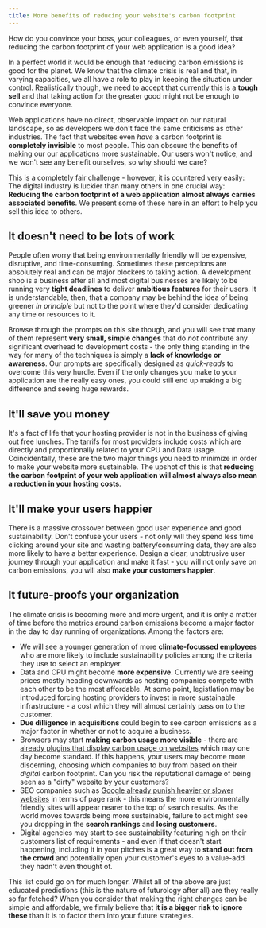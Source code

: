 ```yaml
---
title: More benefits of reducing your website's carbon footprint
---
```


How do you convince your boss, your colleagues, or even yourself, that reducing the carbon footprint of your web application is a good idea?

In a perfect world it would be enough that reducing carbon emissions is good for the planet. We know that the climate crisis is real and that, in varying capacities, we all have a role to play in keeping the situation under control. Realistically though, we need to accept that currently this is a **tough sell** and that taking action for the greater good might not be enough to convince everyone.

Web applications have no direct, observable impact on our natural landscape, so as developers we don't face the same criticisms as other industries. The fact that websites even _have_ a carbon footprint is **completely invisible** to most people. This can obscure the benefits of making our our applications more sustainable. Our users won't notice, and we won't see any benefit ourselves, so why should we care?

This is a completely fair challenge - however, it is countered very easily: The digital industry is luckier than many others in one crucial way: **Reducing the carbon footprint of a web application almost always carries associated benefits**. We present some of these here in an effort to help you sell this idea to others.

## It doesn't need to be lots of work

People often worry that being environmentally friendly will be expensive, disruptive, and time-consuming. Sometimes these perceptions are absolutely real and can be major blockers to taking action. A development shop is a business after all and most digital businesses are likely to be running very **tight deadlines** to deliver **ambitious features** for their users. It is understandable, then, that a company may be behind the idea of being greener _in principle_ but not to the point where they'd consider dedicating any time or resources to it.

Browse through the prompts on this site though, and you will see that many of them represent **very small, simple changes** that do _not_ contribute any significant overhead to development costs - the only thing standing in the way for many of the techniques is simply a **lack of knowledge or awareness**. Our prompts are specifically designed as _quick-reads_ to overcome this very hurdle. Even if the only changes you make to your application are the really easy ones, you could still end up making a big difference and seeing huge rewards.

## It'll save you money

It's a fact of life that your hosting provider is not in the business of giving out free lunches. The tarrifs for most providers include costs which are directly and proportionally related to your CPU and Data usage. Coincidentally, these are the two major things you need to minimize in order to make your website more sustainable. The upshot of this is that **reducing the carbon footprint of your web application will almost always also mean a reduction in your hosting costs**.

## It'll make your users happier

There is a massive crossover between good user experience and good sustainability. Don't confuse your users - not only will they spend less time clicking around your site and wasting battery/consuming data, they are also more likely to have a better experience. Design a clear, unobtrusive user journey through your application and make it fast - you will not only save on carbon emissions, you will also **make your customers happier**.

## It future-proofs your organization

The climate crisis is becoming more and more urgent, and it is only a matter of time before the metrics around carbon emissions become a major factor in the day to day running of organizations. Among the factors are:

- We will see a younger generation of more **climate-focussed employees** who are more likely to include sustainability policies among the criteria they use to select an employer.
- Data and CPU might become **more expensive**. Currently we are seeing prices mostly heading downwards as hosting companies compete with each other to be the most affordable. At some point, legistlation may be introduced forcing hosting providers to invest in more sustainable infrastructure - a cost which they will almost certainly pass on to the customer.
- **Due dilligence in acquisitions** could begin to see carbon emissions as a major factor in whether or not to acquire a business.
- Browsers may start **making carbon usage more visible** - there are [already plugins that display carbon usage on websites](https://chrome.google.com/webstore/detail/neutral/oagdejngkgbfnaankoehhanicaodcdpd?hl=en) which may one day become standard. If this happens, your users may become more discerning, choosing which companies to buy from based on their _digital_ carbon footprint. Can you risk the reputational damage of being seen as a "dirty" website by your customers?
- SEO companies such as [Google already punish heavier or slower websites](https://developers.google.com/search/docs/beginner/seo-starter-guide) in terms of page rank - this means the more environmentally friendly sites will appear nearer to the top of search results. As the world moves towards being more sustainable, failure to act might see you dropping in the **search rankings** and **losing customers**.
- Digital agencies may start to see sustainability featuring high on their customers list of requirements - and even if that doesn't start happening, including it in your pitches is a great way to **stand out from the crowd** and potentially open your customer's eyes to a value-add they hadn't even thought of.

This list could go on for much longer. Whilst all of the above are just educated predictions (this is the nature of futurology after all) are they really so far fetched? When you consider that making the right changes can be simple and affordable, we firmly believe that **it is a bigger risk to ignore these** than it is to factor them into your future strategies.
